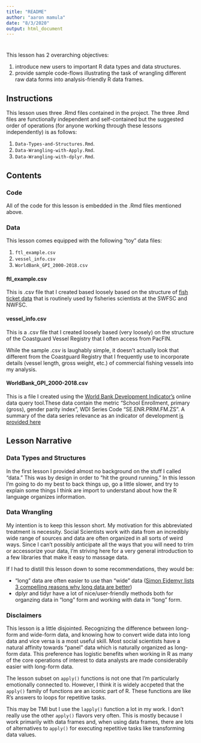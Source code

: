 ```yaml
---
title: "README"
author: "aaron mamula"
date: "8/3/2020"
output: html_document
---
```

# {.tabset .tabset-fade .tabset-pills}

This lesson has 2 overarching objectives:

1. introduce new users to important R data types and data structures.
2. provide sample code-flows illustrating the task of wrangling different raw data forms into analysis-friendly R data frames.

## Instructions

This lesson uses three .Rmd files contained in the project. The three .Rmd files are functionally independent and self-contained but the suggested order of operations (for anyone working through these lessons independently) is as follows: 

1. ```Data-Types-and-Structures.Rmd```. 
2. ```Data-Wrangling-with-Apply.Rmd```.
3. ```Data-Wrangling-with-dplyr.Rmd```.

## Contents {.tabset}

### Code 

All of the code for this lesson is embedded in the .Rmd files mentioned above.

### Data {.tabset}

This lesson comes equipped with the following "toy" data files:

1. ```ftl_example.csv```
2. ```vessel_info.csv```
3. ```WorldBank_GPI_2000-2018.csv```

#### ftl_example.csv

This is .csv file that I created based loosely based on the structure of [fish ticket data](https://pacfin.psmfc.org/wp-content/uploads/2016/06/PacFIN_Comprehensive_Fish_Tickets.pdf) that is routinely used by fisheries scientists at the SWFSC and NWFSC.


#### vessel_info.csv

This is a .csv file that I created loosely based (very loosely) on the structure of the Coastguard Vessel Registry that I often access from PacFIN.

While the sample .csv is laughably simple, it doesn't actually look that different from the Coastguard Registry that I frequently use to incorporate details (vessel length, gross weight, etc.) of commercial fishing vessels into my analysis.

#### WorldBank_GPI_2000-2018.csv

This is a file I created using the [World Bank Development Indicator's](https://databank.worldbank.org/reports.aspx?source=world-development-indicators#) online data query tool.These data contain the metric "School Enrollment, primary (gross), gender parity index", WDI Series Code "SE.ENR.PRIM.FM.ZS". A summary of the data series relevance as an indicator of development [is provided here](https://www.indexmundi.com/facts/indicators/SE.ENR.PRIM.FM.ZS)

## Lesson Narrative {.tabset}

### Data Types and Structures

In the first lesson I provided almost no background on the stuff I called "data." This was by design in order to "hit the ground running." In this lesson I'm going to do my best to back things up, go a little slower, and try to explain some things I think are import to understand about how the R language organizes information.

### Data Wrangling

My intention is to keep this lesson short. My motivation for this abbreviated treatment is necessity. Social Scientists work with data from an incredibly wide range of sources and data are often organized in all sorts of weird ways. Since I can't possibly anticipate all the ways that you will need to trim or accessorize your data, I'm striving here for a very general introduction to a few libraries that make it easy to massage data.

If I had to distill this lesson down to some recommendations, they would be:

* "long" data are often easier to use than "wide" data ([Simon Ejdemyr lists 3 compelling reasons why long data are better](https://sejdemyr.github.io/r-tutorials/basics/wide-and-long/))
* dplyr and tidyr have a lot of nice/user-friendly methods both for organzing data in "long" form and working with data in "long" form. 

### Disclaimers

This lesson is a little disjointed. Recognizing the difference between long-form and wide-form data, and knowing how to convert wide data into long data and vice versa is a most useful skill. Most social scientists have a natural affinity towards "panel" data which is naturally organized as long-form data. This preference has logistic benefits when working in R as many of the core operations of interest to data analysts are made considerabily easier with long-form data.

The lesson subset on ```apply()``` functions is not one that I'm particularly emotionally connected to. However, I think it is widely accpeted that the ```apply()``` family of functions are an iconic part of R. These functions are like R's answers to loops for repetitive tasks.

This may be TMI but I use the ```lapply()``` function a lot in my work. I don't really use the other ```apply()``` flavors very often. This is mostly because I work primarily with data frames and, when using data frames, there are lots of alternatives to ```apply()``` for executing repetitive tasks like transforming data values.  


